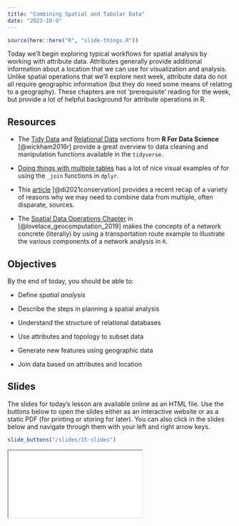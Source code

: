 ```yaml
---
title: "Combining Spatial and Tabular Data"
date: "2023-10-9"
---
```


```r
source(here::here("R", "slide-things.R"))

```

Today we'll begin exploring typical workflows for spatial analysis by working with attribute data. Attributes generally provide additional information about a location that we can use for visualization and analysis. Unlike spatial operations that we'll explore next week, attribute data do not all require geographic information (but they do need some means of relating to a geography). These chapters are not 'prerequisite' reading for the week, but provide a lot of helpful background for attribute operations in R.

## Resources

- <i class="fas fa-book"></i> The [Tidy Data](https://r4ds.had.co.nz/tidy-data.html) and [Relational Data](https://r4ds.had.co.nz/relational-data.html) sections from __R For Data Science__ [@wickham2016r] provide a great overview to data cleaning and manipulation functions available in the `tidyverse`.

- <i class="fas fa-book"></i> [Doing things with multiple tables](https://ready4r.netlify.app/labbook/part-5-doing-useful-things-with-multiple-tables.html) has a lot of nice visual examples of for using the `_join` functions in `dplyr`.

- <i class="fas fa-book"></i> This [article](https://www.cell.com/trends/ecology-evolution/fulltext/S0169-5347(21)00227-5) [@di2021conservation] provides a recent recap of a variety of reasons why we may need to combine data from multiple, often disparate, sources. 

- <i class="fas fa-book"></i> The [Spatial Data Operations Chapter](https://geocompr.robinlovelace.net/spatial-operations.html) in [@lovelace_geocomputation_2019] makes the concepts of a network concrete (literally) by using a transportation route example to illustrate the various components of a network analysis in `R`.

## Objectives

By the end of today, you should be able to: 

- Define _spatial analysis_

- Describe the steps in planning a spatial analysis

- Understand the structure of relational databases

- Use attributes and topology to subset data

- Generate new features using geographic data

- Join data based on attributes and location


## Slides
The slides for today's lesson are available online as an HTML file. Use the buttons below to open the slides either as an interactive website or as a static PDF (for printing or storing for later). You can also click in the slides below and navigate through them with your left and right arrow keys.

```r
slide_buttons("/slides/15-slides")
```

<div>

```{=html}
<iframe class="slide-deck" src="/slides/15-slides.html"></iframe>
```

</div>